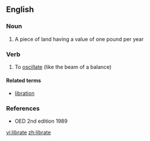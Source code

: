 ==English==

===Noun===
{{en-noun}}

#{{obsolete}} A piece of land having a value of one pound per year

===Verb===
{{en-verb|librat|ing}}

# To [[oscillate]] (like the beam of a balance)

====Related terms====
*[[libration]]

===References===
*OED 2nd edition 1989

[[vi:librate]]
[[zh:librate]]